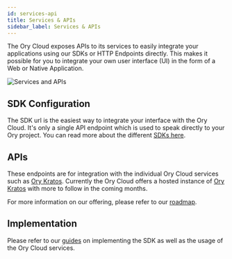 ```yaml
---
id: services-api
title: Services & APIs
sidebar_label: Services & APIs
---
```


The Ory Cloud exposes APIs to its services to easily integrate your applications
using our SDKs or HTTP Endpoints directly. This makes it possible for you to
integrate your own user interface (UI) in the form of a Web or Native
Application.

![Services and APIs](/images/services-apis/services-and-apis.png)

## SDK Configuration

The SDK url is the easiest way to integrate your interface with the Ory Cloud.
It's only a single API endpoint which is used to speak directly to your Ory
project. You can read more about the different
[SDKs here](../start-building/other-languages).

## APIs

These endpoints are for integration with the individual Ory Cloud services such
as [Ory Kratos](https://ory.sh/kratos). Currently the Ory Cloud offers a hosted
instance of [Ory Kratos](https://ory.sh/kratos) with more to follow in the
coming months.

For more information on our offering, please refer to our
[roadmap](../cloud/cloud-roadmap.mdx).

## Implementation

Please refer to our [guides](../guides/index.mdx) on implementing the SDK as
well as the usage of the Ory Cloud services.

